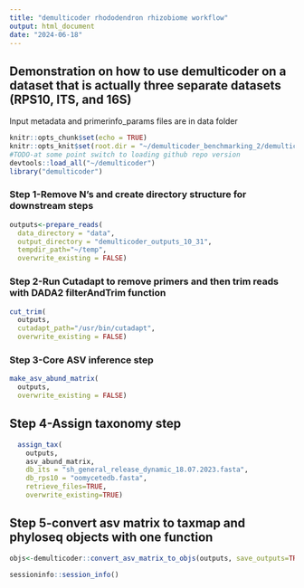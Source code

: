 ```yaml
---
title: "demulticoder rhododendron rhizobiome workflow"
output: html_document
date: "2024-06-18"
---
```

## Demonstration on how to use demulticoder on a dataset that is actually three separate datasets (RPS10, ITS, and 16S)

Input metadata and primerinfo_params files are in data folder

```r
knitr::opts_chunk$set(echo = TRUE)
knitr::opts_knit$set(root.dir = "~/demulticoder_benchmarking_2/demulticoder_combined_analysis_rhode")
#TODO-at some point switch to loading github repo version
devtools::load_all("~/demulticoder")
library("demulticoder")
```

### Step 1-Remove N's and create directory structure for downstream steps
```r
outputs<-prepare_reads(
  data_directory = "data", 
  output_directory = "demulticoder_outputs_10_31", 
  tempdir_path="~/temp",
  overwrite_existing = FALSE)
```

### Step 2-Run Cutadapt to remove primers and then trim reads with DADA2 filterAndTrim function 
```r
cut_trim(
  outputs,
  cutadapt_path="/usr/bin/cutadapt",
  overwrite_existing = FALSE)
```

### Step 3-Core ASV inference step
```r
make_asv_abund_matrix(
  outputs,
  overwrite_existing = FALSE)
```

## Step 4-Assign taxonomy step
```r
  assign_tax(
    outputs,
    asv_abund_matrix,
    db_its = "sh_general_release_dynamic_18.07.2023.fasta",
    db_rps10 = "oomycetedb.fasta",
    retrieve_files=TRUE,
    overwrite_existing=TRUE)
```

## Step 5-convert asv matrix to taxmap and phyloseq objects with one function
```r
objs<-demulticoder::convert_asv_matrix_to_objs(outputs, save_outputs=TRUE, overwrite_existing = TRUE)
```

```r
sessioninfo::session_info()
```